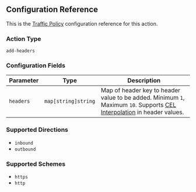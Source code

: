## Configuration Reference

This is the [Traffic Policy](/docs/http/traffic-policy/index.mdx) configuration 
reference for this action.

### Action Type

`add-headers`

### Configuration Fields

| Parameter | Type                    | Description                                                                                                                                              |
| --------- | ------------------------- | -------------------------------------------------------------------------------------------------------------------------------------------------------- |
| `headers` | `map[string]string` | Map of header key to header value to be added. Minimum `1`, Maximum `10`. Supports [CEL Interpolation](#cel-interpolation) in header values. |

### Supported Directions

- `inbound`
- `outbound`

### Supported Schemes
- `https`
- `http`